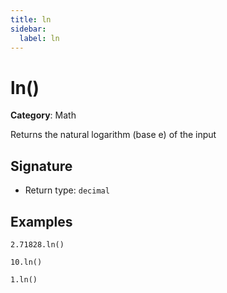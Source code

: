 ```yaml
---
title: ln
sidebar:
  label: ln
---
```


# ln()

**Category**: Math

Returns the natural logarithm (base e) of the input

## Signature

- Return type: `decimal`

## Examples

```fhirpath
2.71828.ln()
```

```fhirpath
10.ln()
```

```fhirpath
1.ln()
```

